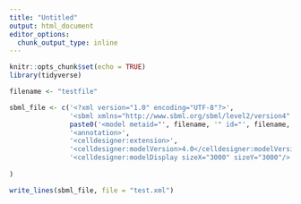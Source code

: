 ```yaml
---
title: "Untitled"
output: html_document
editor_options: 
  chunk_output_type: inline
---
```


```r
knitr::opts_chunk$set(echo = TRUE)
library(tidyverse)
```

```r
filename <- "testfile"

sbml_file <- c('<?xml version="1.0" encoding="UTF-8"?>',
               '<sbml xmlns="http://www.sbml.org/sbml/level2/version4" xmlns:celldesigner="http://www.sbml.org/2001/ns/celldesigner" level="2" version="4">', 
               paste0('<model metaid="', filename, '" id="', filename, '">'), 
               '<annotation>',
               '<celldesigner:extension>',
               '<celldesigner:modelVersion>4.0</celldesigner:modelVersion>',
               '<celldesigner:modelDisplay sizeX="3000" sizeY="3000"/>',
               
)

write_lines(sbml_file, file = "test.xml")
```

